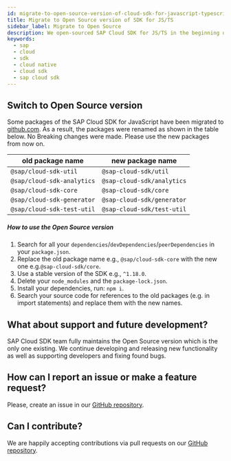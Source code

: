 ```yaml
---
id: migrate-to-open-source-version-of-cloud-sdk-for-javascript-typescript
title: Migrate to Open Source version of SDK for JS/TS
sidebar_label: Migrate to Open Source
description: We open-sourced SAP Cloud SDK for JS/TS in the beginning of 2020. This guide will help you with migration to the Open Source version.
keywords:
  - sap
  - cloud
  - sdk
  - cloud native
  - cloud sdk
  - sap cloud sdk
---
```


## Switch to Open Source version

Some packages of the SAP Cloud SDK for JavaScript have been migrated to [github.com](https://github.com/SAP/cloud-sdk-js).
As a result, the packages were renamed as shown in the table below.
No Breaking changes were made.
Please use the new packages from now on.

| old package name           | new package name           |
| -------------------------- | -------------------------- |
| `@sap/cloud-sdk-util`      | `@sap-cloud-sdk/util`      |
| `@sap/cloud-sdk-analytics` | `@sap-cloud-sdk/analytics` |
| `@sap/cloud-sdk-core`      | `@sap-cloud-sdk/core`      |
| `@sap/cloud-sdk-generator` | `@sap-cloud-sdk/generator` |
| `@sap/cloud-sdk-test-util` | `@sap-cloud-sdk/test-util` |

##### How to use the Open Source version

1.  Search for all your `dependencies`/`devDependencies`/`peerDependencies` in your `package.json`.
1.  Replace the old package name e.g., `@sap/cloud-sdk-core` with the new one e.g.`@sap-cloud-sdk/core`.
1.  Use a stable version of the SDK e.g., `^1.18.0`.
1.  Delete your `node_modules` and the `package-lock.json`.
1.  Install your dependencies, run: `npm i`.
1.  Search your source code for references to the old packages (e.g. in import statements) and replace them with the new names.

## What about support and future development?

SAP Cloud SDK team fully maintains the Open Source version which is the only one existing.
We continue developing and releasing new functionality as well as supporting developers and fixing found bugs.

## How can I report an issue or make a feature request?

Please, create an issue in our [GitHub repository](https://github.com/SAP/cloud-sdk-js/issues/new/choose).

## Can I contribute?

We are happily accepting contributions via pull requests on our [GitHub repository](https://github.com/SAP/cloud-sdk-js).
